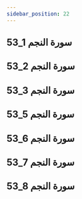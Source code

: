 ```yaml
---
sidebar_position: 22
---
```


## 53_1 سورة النجم
<YouTube videoId='CBQ_Ut3Ug_M' opts={opts} />

## 53_2 سورة النجم
<YouTube videoId='Cs5lJ_-3rUA' opts={opts} />

## 53_3 سورة النجم
<YouTube videoId='gCH8vgE8Stc' opts={opts} />

## 53_5 سورة النجم
<YouTube videoId='q3hHgjLIB0k' opts={opts} />

## 53_6 سورة النجم
<YouTube videoId='mQ_3-I67sQk' opts={opts} />

## 53_7 سورة النجم
<YouTube videoId='9nUMUjztg_Q' opts={opts} />

## 53_8 سورة النجم
<YouTube videoId='07UCG-qfJwQ' opts={opts} />
